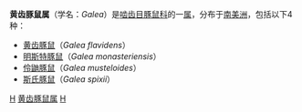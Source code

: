 {{Automatic taxobox
| taxon = Galea
| authority = [[弗兰茨·迈恩|Meyen]]，1832
| image = Galea monasteriensis.JPG
| image_width = 200px
| image_caption = [[明斯特豚鼠|明斯特豚鼠]]（''Galea monasteriensis''）
}}
'''黄齿豚鼠属'''（学名：''Galea''）是[[啮齿目|啮齿目]][[豚鼠科|豚鼠科]]的一[[属_(生物)|属]]，分布于[[南美洲|南美洲]]，包括以下4种：
*[[黄齿豚鼠|黄齿豚鼠]]（''Galea flavidens''）
*[[明斯特豚鼠|明斯特豚鼠]]（''Galea monasteriensis''）
*[[伶鼬豚鼠|伶鼬豚鼠]]（''Galea musteloides''）
*[[斯氏豚鼠|斯氏豚鼠]]（''Galea spixii''）

{{Mammal-stub}}

{{Taxonbar}}
[[Category:1832年描述的分类群|H]]
[[Category:黄齿豚鼠属|]]
[[Category:豚鼠科|H]]
